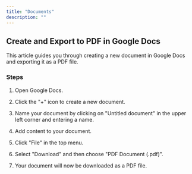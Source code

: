 ```yaml
---
title: "Documents"
description: ""
---
```


## Create and Export to PDF in Google Docs

This article guides you through creating a new document in Google Docs and exporting it as a PDF file.

### Steps

1. Open Google Docs.

2. Click the "+" icon to create a new document.

3. Name your document by clicking on "Untitled document" in the upper left corner and entering a name.

4. Add content to your document.

5. Click "File" in the top menu.

6. Select "Download" and then choose "PDF Document (.pdf)".

7. Your document will now be downloaded as a PDF file.